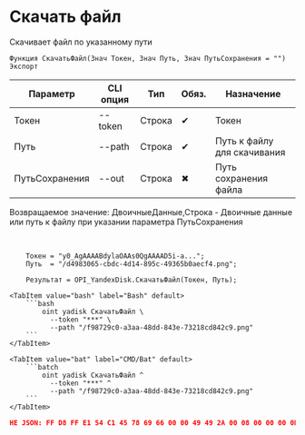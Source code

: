 ﻿---
sidebar_position: 7
description: Скачать файл и другие функции для работы с Yandex Disk в Открытом пакете интеграций - бесплатной open-source библиотеке интеграций для 1С:Предприятие 8, OneScript и CLI
keywords: [1C, 1С, 1С:Предприятие, 1С:Предприятие 8.3, API, Интеграция, Сервисы, Обмен, OneScript, CLI, Yandex Disk]
---


# Скачать файл
 Скачивает файл по указанному пути



`Функция СкачатьФайл(Знач Токен, Знач Путь, Знач ПутьСохранения = "") Экспорт`

  | Параметр | CLI опция | Тип | Обяз. | Назначение |
  |-|-|-|-|-|
  | Токен | --token | Строка | &#x2714; | Токен |
  | Путь | --path | Строка | &#x2714; | Путь к файлу для скачивания |
  | ПутьСохранения | --out | Строка | &#x2716; | Путь сохранения файла |

  
  Возвращаемое значение:   ДвоичныеДанные,Строка - Двоичные данные или путь к файлу при указании параметра ПутьСохранения

<br/>




```bsl title="Пример использования для 1С:Предприятие/OneScript"
    Токен = "y0_AgAAAABdylaOAAs0QgAAAAD5i-a...";
    Путь  = "/d4983065-cbdc-4d14-895c-49365b0aecf4.png";

    Результат = OPI_YandexDisk.СкачатьФайл(Токен, Путь);
```
    

 <Tabs>
  
    <TabItem value="bash" label="Bash" default>
        ```bash
            oint yadisk СкачатьФайл \
              --token "***" \
              --path "/f98729c0-a3aa-48dd-843e-73218cd842c9.png"
        ```
    </TabItem>
  
    <TabItem value="bat" label="CMD/Bat" default>
        ```batch
            oint yadisk СкачатьФайл ^
              --token "***" ^
              --path "/f98729c0-a3aa-48dd-843e-73218cd842c9.png"
        ```
    </TabItem>
</Tabs>


```json title="Результат"
НЕ JSON: FF D8 FF E1 54 C1 45 78 69 66 00 00 49 49 2A 00 08 00 00 00 0B 00 0E 01 02 00 20 00 00 00 92 00 00 00 0F 01 02 00 05 00 00 00 B2 00 00 00 10 01 02 00 07 00 00 00 B8 00 00 00 12 01 03 00 01 00…
```
